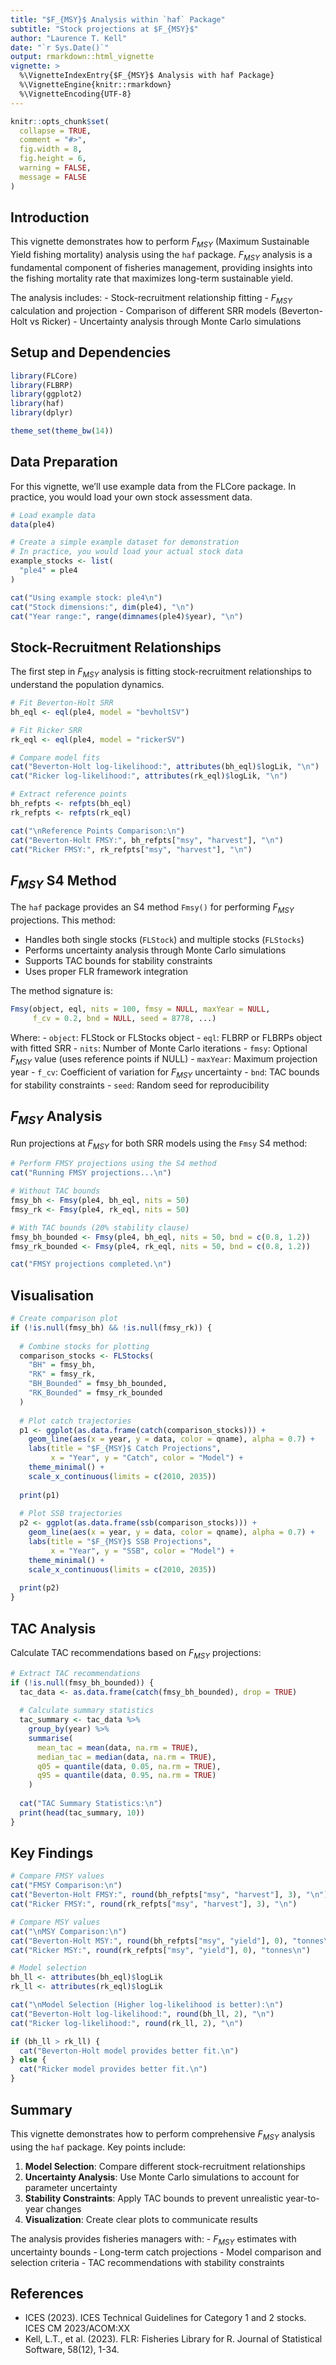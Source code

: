 ```yaml
---
title: "$F_{MSY}$ Analysis within `haf` Package"
subtitle: "Stock projections at $F_{MSY}$"
author: "Laurence T. Kell"
date: "`r Sys.Date()`"
output: rmarkdown::html_vignette
vignette: >
  %\VignetteIndexEntry{$F_{MSY}$ Analysis with haf Package}
  %\VignetteEngine{knitr::rmarkdown}
  %\VignetteEncoding{UTF-8}
---
```


```r
knitr::opts_chunk$set(
  collapse = TRUE,
  comment = "#>",
  fig.width = 8,
  fig.height = 6,
  warning = FALSE,
  message = FALSE
)
```

## Introduction

This vignette demonstrates how to perform $F_{MSY}$ (Maximum Sustainable Yield fishing mortality) analysis using the `haf` package. $F_{MSY}$ analysis is a fundamental component of fisheries management, providing insights into the fishing mortality rate that maximizes long-term sustainable yield.

The analysis includes:
- Stock-recruitment relationship fitting
- $F_{MSY}$ calculation and projection
- Comparison of different SRR models (Beverton-Holt vs Ricker)
- Uncertainty analysis through Monte Carlo simulations

## Setup and Dependencies

```r
library(FLCore)
library(FLBRP)
library(ggplot2)
library(haf)
library(dplyr)

theme_set(theme_bw(14))
```

## Data Preparation

For this vignette, we'll use example data from the FLCore package. In practice, you would load your own stock assessment data.

```r
# Load example data
data(ple4)

# Create a simple example dataset for demonstration
# In practice, you would load your actual stock data
example_stocks <- list(
  "ple4" = ple4
)

cat("Using example stock: ple4\n")
cat("Stock dimensions:", dim(ple4), "\n")
cat("Year range:", range(dimnames(ple4)$year), "\n")
```

## Stock-Recruitment Relationships

The first step in $F_{MSY}$ analysis is fitting stock-recruitment relationships to understand the population dynamics.

```r
# Fit Beverton-Holt SRR
bh_eql <- eql(ple4, model = "bevholtSV")

# Fit Ricker SRR  
rk_eql <- eql(ple4, model = "rickerSV")

# Compare model fits
cat("Beverton-Holt log-likelihood:", attributes(bh_eql)$logLik, "\n")
cat("Ricker log-likelihood:", attributes(rk_eql)$logLik, "\n")

# Extract reference points
bh_refpts <- refpts(bh_eql)
rk_refpts <- refpts(rk_eql)

cat("\nReference Points Comparison:\n")
cat("Beverton-Holt FMSY:", bh_refpts["msy", "harvest"], "\n")
cat("Ricker FMSY:", rk_refpts["msy", "harvest"], "\n")
```

## $F_{MSY}$ S4 Method

The `haf` package provides an S4 method `Fmsy()` for performing $F_{MSY}$ projections. This method:

- Handles both single stocks (`FLStock`) and multiple stocks (`FLStocks`)
- Performs uncertainty analysis through Monte Carlo simulations
- Supports TAC bounds for stability constraints
- Uses proper FLR framework integration

The method signature is:
```r
Fmsy(object, eql, nits = 100, fmsy = NULL, maxYear = NULL, 
     f_cv = 0.2, bnd = NULL, seed = 8778, ...)
```

Where:
- `object`: FLStock or FLStocks object
- `eql`: FLBRP or FLBRPs object with fitted SRR
- `nits`: Number of Monte Carlo iterations
- `fmsy`: Optional $F_{MSY}$ value (uses reference points if NULL)
- `maxYear`: Maximum projection year
- `f_cv`: Coefficient of variation for $F_{MSY}$ uncertainty
- `bnd`: TAC bounds for stability constraints
- `seed`: Random seed for reproducibility

## $F_{MSY}$ Analysis

Run projections at $F_{MSY}$ for both SRR models using the `Fmsy` S4 method:

```r
# Perform FMSY projections using the S4 method
cat("Running FMSY projections...\n")

# Without TAC bounds
fmsy_bh <- Fmsy(ple4, bh_eql, nits = 50)
fmsy_rk <- Fmsy(ple4, rk_eql, nits = 50)

# With TAC bounds (20% stability clause)
fmsy_bh_bounded <- Fmsy(ple4, bh_eql, nits = 50, bnd = c(0.8, 1.2))
fmsy_rk_bounded <- Fmsy(ple4, rk_eql, nits = 50, bnd = c(0.8, 1.2))

cat("FMSY projections completed.\n")
```

## Visualisation

```r
# Create comparison plot
if (!is.null(fmsy_bh) && !is.null(fmsy_rk)) {
  
  # Combine stocks for plotting
  comparison_stocks <- FLStocks(
    "BH" = fmsy_bh,
    "RK" = fmsy_rk,
    "BH_Bounded" = fmsy_bh_bounded,
    "RK_Bounded" = fmsy_rk_bounded
  )
  
  # Plot catch trajectories
  p1 <- ggplot(as.data.frame(catch(comparison_stocks))) +
    geom_line(aes(x = year, y = data, color = qname), alpha = 0.7) +
    labs(title = "$F_{MSY}$ Catch Projections",
         x = "Year", y = "Catch", color = "Model") +
    theme_minimal() +
    scale_x_continuous(limits = c(2010, 2035))
  
  print(p1)
  
  # Plot SSB trajectories
  p2 <- ggplot(as.data.frame(ssb(comparison_stocks))) +
    geom_line(aes(x = year, y = data, color = qname), alpha = 0.7) +
    labs(title = "$F_{MSY}$ SSB Projections",
         x = "Year", y = "SSB", color = "Model") +
    theme_minimal() +
    scale_x_continuous(limits = c(2010, 2035))
  
  print(p2)
}
```

## TAC Analysis

Calculate TAC recommendations based on $F_{MSY}$ projections:

```r
# Extract TAC recommendations
if (!is.null(fmsy_bh_bounded)) {
  tac_data <- as.data.frame(catch(fmsy_bh_bounded), drop = TRUE)
  
  # Calculate summary statistics
  tac_summary <- tac_data %>%
    group_by(year) %>%
    summarise(
      mean_tac = mean(data, na.rm = TRUE),
      median_tac = median(data, na.rm = TRUE),
      q05 = quantile(data, 0.05, na.rm = TRUE),
      q95 = quantile(data, 0.95, na.rm = TRUE)
    )
  
  cat("TAC Summary Statistics:\n")
  print(head(tac_summary, 10))
}
```

## Key Findings

```r
# Compare FMSY values
cat("FMSY Comparison:\n")
cat("Beverton-Holt FMSY:", round(bh_refpts["msy", "harvest"], 3), "\n")
cat("Ricker FMSY:", round(rk_refpts["msy", "harvest"], 3), "\n")

# Compare MSY values
cat("\nMSY Comparison:\n")
cat("Beverton-Holt MSY:", round(bh_refpts["msy", "yield"], 0), "tonnes\n")
cat("Ricker MSY:", round(rk_refpts["msy", "yield"], 0), "tonnes\n")

# Model selection
bh_ll <- attributes(bh_eql)$logLik
rk_ll <- attributes(rk_eql)$logLik

cat("\nModel Selection (Higher log-likelihood is better):\n")
cat("Beverton-Holt log-likelihood:", round(bh_ll, 2), "\n")
cat("Ricker log-likelihood:", round(rk_ll, 2), "\n")

if (bh_ll > rk_ll) {
  cat("Beverton-Holt model provides better fit.\n")
} else {
  cat("Ricker model provides better fit.\n")
}
```

## Summary

This vignette demonstrates how to perform comprehensive $F_{MSY}$ analysis using the `haf` package. Key points include:

1. **Model Selection**: Compare different stock-recruitment relationships
2. **Uncertainty Analysis**: Use Monte Carlo simulations to account for parameter uncertainty
3. **Stability Constraints**: Apply TAC bounds to prevent unrealistic year-to-year changes
4. **Visualization**: Create clear plots to communicate results

The analysis provides fisheries managers with:
- $F_{MSY}$ estimates with uncertainty bounds
- Long-term catch projections
- Model comparison and selection criteria
- TAC recommendations with stability constraints

## References

- ICES (2023). ICES Technical Guidelines for Category 1 and 2 stocks. ICES CM 2023/ACOM:XX
- Kell, L.T., et al. (2023). FLR: Fisheries Library for R. Journal of Statistical Software, 58(12), 1-34.
